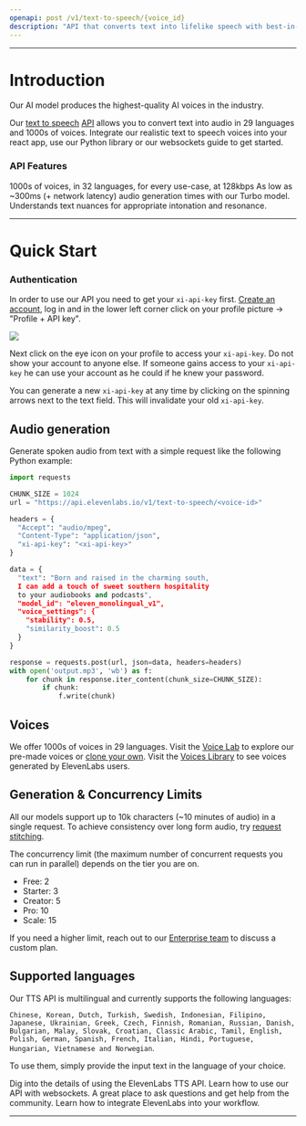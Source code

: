 ```yaml
---
openapi: post /v1/text-to-speech/{voice_id}
description: "API that converts text into lifelike speech with best-in-class latency & uses the most advanced AI audio model ever. Create voiceovers for your videos, audiobooks, or create AI chatbots for free."
---
```



---


# Introduction
Our AI model produces the highest-quality AI voices in the industry. 

Our [text to speech](https://elevenlabs.io/text-to-speech) [API](https://elevenlabs.io/api) allows you to convert text into audio in 29 languages and 1000s of voices. Integrate our realistic text to speech voices into your react app, use our Python library or our websockets guide to get started. 


### API Features
<Card title="High-quality voices" icon="check" iconType="duotone" color="green">
  1000s of voices, in 32 languages, for every use-case, at 128kbps
</Card>
<Card title="Ultra-low latency" icon="check" iconType="duotone" color="green">
  As low as ~300ms (+ network latency) audio generation times with our Turbo model.
</Card>
<Card title="Contextual awareness" icon="check" iconType="duotone" color="green">
  Understands text nuances for appropriate intonation and resonance.
</Card>


---


# Quick Start

### Authentication
In order to use our API you need to get your `xi-api-key` first.
[Create an account](https://elevenlabs.io/sign-up), log in
and in the lower left corner click on your profile picture -> "Profile + API key".

<Frame caption="Visit profile">
  <img src="/api-reference/images/profile_picture.png" />
</Frame>

Next click on the eye icon on your profile to access your `xi-api-key`.
Do not show your account to anyone else. If someone gains access to your `xi-api-key`
he can use your account as he could if he knew your password.

You can generate a new `xi-api-key` at any time by clicking on the spinning arrows
next to the text field. This will invalidate your old `xi-api-key`.

## Audio generation
Generate spoken audio from text with a simple request like the following Python example:

```python
import requests

CHUNK_SIZE = 1024
url = "https://api.elevenlabs.io/v1/text-to-speech/<voice-id>"

headers = {
  "Accept": "audio/mpeg",
  "Content-Type": "application/json",
  "xi-api-key": "<xi-api-key>"
}

data = {
  "text": "Born and raised in the charming south, 
  I can add a touch of sweet southern hospitality 
  to your audiobooks and podcasts",
  "model_id": "eleven_monolingual_v1",
  "voice_settings": {
    "stability": 0.5,
    "similarity_boost": 0.5
  }
}

response = requests.post(url, json=data, headers=headers)
with open('output.mp3', 'wb') as f:
    for chunk in response.iter_content(chunk_size=CHUNK_SIZE):
        if chunk:
            f.write(chunk)
```


## Voices
We offer 1000s of voices in 29 languages. Visit the [Voice Lab](https://elevenlabs.io/voice-lab) to explore our pre-made voices or [clone your own](https://elevenlabs.io/voice-cloning). Visit the [Voices Library](https://elevenlabs.io/voice-library) to see voices generated by ElevenLabs users.

## Generation & Concurrency Limits
All our models support up to 10k characters (~10 minutes of audio) in a single request. To achieve consistency over long form audio, try [request stitching](https://elevenlabs.io/docs/api-reference/how-to-use-request-stitching).

The concurrency limit (the maximum number of concurrent requests you can run in parallel) depends on the tier you are on.
- Free: 2
- Starter: 3
- Creator: 5
- Pro: 10
- Scale: 15

If you need a higher limit, reach out to our [Enterprise team](https://elevenlabs.io/enterprise) to discuss a custom plan.

## Supported languages
Our TTS API is multilingual and currently supports the following languages:

`Chinese, Korean, Dutch, Turkish, Swedish, Indonesian, Filipino, Japanese, Ukrainian, Greek, Czech, Finnish, Romanian, Russian, Danish, Bulgarian, Malay, Slovak, Croatian, Classic Arabic, Tamil, English, Polish, German, Spanish, French, Italian, Hindi, Portuguese, Hungarian, Vietnamese and Norwegian`. 

To use them, simply provide the input text in the language of your choice.

<CardGroup cols={2}>
   <Card title="Streaming API" icon="book-open-cover" href="/api-reference/streaming">
    Dig into the details of using the ElevenLabs TTS API.
  </Card>
  <Card title="Websockets" icon="comments" href="/api-reference/websockets">
    Learn how to use our API with websockets.
  </Card>
    <Card title="Join Our Discord" icon="discord"href="https://discord.gg/elevenlabs">
    A great place to ask questions and get help from the community.
  </Card>
  <Card title="Integration Guides" icon="rectangle-pro" href="/../api-reference/how-to-use-tts-with-streaming">
    Learn how to integrate ElevenLabs into your workflow.
  </Card>
</CardGroup>


---

